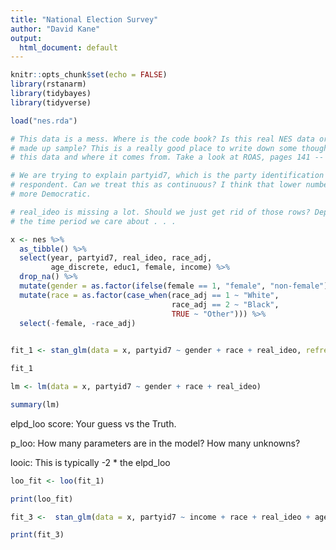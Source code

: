 ```yaml
---
title: "National Election Survey"
author: "David Kane"
output:
  html_document: default
---
```


```r
knitr::opts_chunk$set(echo = FALSE)
library(rstanarm)
library(tidybayes)
library(tidyverse)

load("nes.rda")
```

```r
# This data is a mess. Where is the code book? Is this real NES data or some bs
# made up sample? This is a really good place to write down some thoughts on
# this data and where it comes from. Take a look at ROAS, pages 141 -- 142.

# We are trying to explain partyid7, which is the party identification of each
# respondent. Can we treat this as continuous? I think that lower numbers mean
# more Democratic.

# real_ideo is missing a lot. Should we just get rid of those rows? Depends on
# the time period we care about . . .

x <- nes %>% 
  as_tibble() %>% 
  select(year, partyid7, real_ideo, race_adj, 
         age_discrete, educ1, female, income) %>% 
  drop_na() %>% 
  mutate(gender = as.factor(ifelse(female == 1, "female", "non-female"))) %>% 
  mutate(race = as.factor(case_when(race_adj == 1 ~ "White",
                                    race_adj == 2 ~ "Black",
                                    TRUE ~ "Other"))) %>% 
  select(-female, -race_adj)
  
```

```r

fit_1 <- stan_glm(data = x, partyid7 ~ gender + race + real_ideo, refresh = 0)

```

```r

fit_1
```


```r
lm <- lm(data = x, partyid7 ~ gender + race + real_ideo)

summary(lm)
```


elpd_loo score: Your guess vs the Truth. 

p_loo: How many parameters are in the model? How many unknowns? 

looic: This is typically -2 * the elpd_loo

```r

loo_fit <- loo(fit_1)

print(loo_fit)

```
```r
fit_3 <-  stan_glm(data = x, partyid7 ~ income + race + real_ideo + age_descrete, refresh = 0)

print(fit_3)
```

